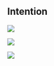 
## Intention

![](https://essd.copernicus.org/articles/14/823/2022/essd-14-823-2022-f02-web.png)

![](https://user-images.githubusercontent.com/41429613/216407821-d0036b6c-4467-4826-8d4a-e74bc6fd5269.png)

![](https://oup.silverchair-cdn.com/oup/backfile/Content_public/Journal/forestry/96/1/10.1093_forestry_cpac015/1/m_cpac015f2.jpeg?Expires=1679428296&Signature=rWiY4AyYWQZ9oa6jlO899FXox1F8ufD-wRQBXgcDiUphZ7L-LyEd2hVPbGWYUKwmK3HHL8yOkufffVd0kpu1O5lWXeBjOGIkRjbXGTFolS28y-WF-Pi9ifoaYjKaZyhDfxso8zZbtshKbRHdGT8cYvhIdh28v~E3SRYpFu4z0K6kZDqAwMiTJK94TVHRTA7TtJkIWibdNSbKBABtD-B09fETbixJIg0teBDa2RMnjynd0RIUi9937JtlCjN71SFlZjTjD-4Gusosykg3qwF1aoO~OHaOaUFrGLpQzxPmKt5qgkLdywQrZSFt8CtQ-uBLtt-C7eZkZ~BeXKkq35hF8g__&Key-Pair-Id=APKAIE5G5CRDK6RD3PGA)